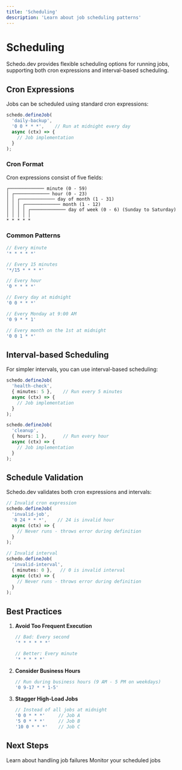 ```yaml
---
title: 'Scheduling'
description: 'Learn about job scheduling patterns'
---
```


# Scheduling

Schedo.dev provides flexible scheduling options for running jobs, supporting both cron expressions and interval-based scheduling.

## Cron Expressions

Jobs can be scheduled using standard cron expressions:

```typescript
schedo.defineJob(
  'daily-backup',
  '0 0 * * *',    // Run at midnight every day
  async (ctx) => {
    // Job implementation
  }
);
```

### Cron Format

Cron expressions consist of five fields:

```
┌───────────── minute (0 - 59)
│ ┌───────────── hour (0 - 23)
│ │ ┌───────────── day of month (1 - 31)
│ │ │ ┌───────────── month (1 - 12)
│ │ │ │ ┌───────────── day of week (0 - 6) (Sunday to Saturday)
│ │ │ │ │
* * * * *
```

### Common Patterns

```typescript
// Every minute
'* * * * *'

// Every 15 minutes
'*/15 * * * *'

// Every hour
'0 * * * *'

// Every day at midnight
'0 0 * * *'

// Every Monday at 9:00 AM
'0 9 * * 1'

// Every month on the 1st at midnight
'0 0 1 * *'
```

## Interval-based Scheduling

For simpler intervals, you can use interval-based scheduling:

```typescript
schedo.defineJob(
  'health-check',
  { minutes: 5 },    // Run every 5 minutes
  async (ctx) => {
    // Job implementation
  }
);

schedo.defineJob(
  'cleanup',
  { hours: 1 },      // Run every hour
  async (ctx) => {
    // Job implementation
  }
);
```

## Schedule Validation

Schedo.dev validates both cron expressions and intervals:

```typescript
// Invalid cron expression
schedo.defineJob(
  'invalid-job',
  '0 24 * * *',    // 24 is invalid hour
  async (ctx) => {
    // Never runs - throws error during definition
  }
);

// Invalid interval
schedo.defineJob(
  'invalid-interval',
  { minutes: 0 },   // 0 is invalid interval
  async (ctx) => {
    // Never runs - throws error during definition
  }
);
```

## Best Practices

1. **Avoid Too Frequent Execution**
   ```typescript
   // Bad: Every second
   '* * * * * *'
   
   // Better: Every minute
   '* * * * *'
   ```

2. **Consider Business Hours**
   ```typescript
   // Run during business hours (9 AM - 5 PM on weekdays)
   '0 9-17 * * 1-5'
   ```

3. **Stagger High-Load Jobs**
   ```typescript
   // Instead of all jobs at midnight
   '0 0 * * *'     // Job A
   '5 0 * * *'     // Job B
   '10 0 * * *'    // Job C
   ```

## Next Steps

<CardGroup cols={2}>
  <Card title="Error Handling" icon="shield" href="/core-concepts/error-handling">
    Learn about handling job failures
  </Card>
  <Card title="Monitoring" icon="chart-line" href="/core-concepts/monitoring">
    Monitor your scheduled jobs
  </Card>
</CardGroup> 